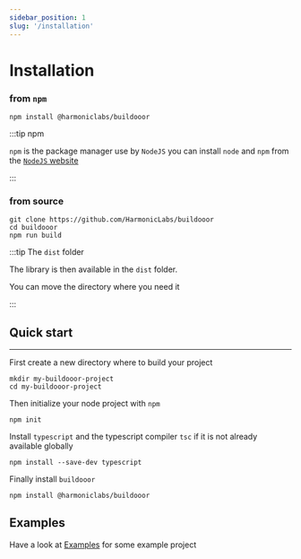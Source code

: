 ```yaml
---
sidebar_position: 1
slug: '/installation'
---
```


# Installation

### from `npm`
```
npm install @harmoniclabs/buildooor
```

:::tip npm

`npm` is the package manager use by `NodeJS` you can install `node` and `npm` from the [`NodeJS` website](https://nodejs.org/en/)

:::

### from source

```
git clone https://github.com/HarmonicLabs/buildooor
cd buildooor
npm run build
```

:::tip The `dist` folder

The library is then available in the `dist` folder.

You can move the directory where you need it

:::

## Quick start
---

First create a new directory where to build your project
```
mkdir my-buildooor-project
cd my-buildooor-project
```

Then initialize your node project with `npm`
```
npm init
```

Install `typescript` and the typescript compiler `tsc` if it is not already available globally
```
npm install --save-dev typescript
```

Finally install `buildooor`
```
npm install @harmoniclabs/buildooor
```

## Examples

Have a look at [Examples](./category/examples) for some example project